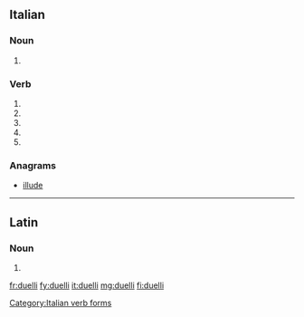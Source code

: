 ==Italian==

===Noun===
{{head|it|plural}} {{g|m}}

# {{plural of|duello|lang=it}}

===Verb===
{{head|it|verb form}}

# {{conjugation of|duellare||2|s|pres|ind|lang=it}}
# {{conjugation of|duellare||1|s|pres|sub|lang=it}}
# {{conjugation of|duellare||2|s|pres|sub|lang=it}}
# {{conjugation of|duellare||3|s|pres|sub|lang=it}}
# {{conjugation of|duellare||3|s|imp|lang=it}}

===Anagrams===
* [[illude#Italian|illude]]

[[Category:Italian verb forms]]

----

==Latin==

===Noun===
{{la-noun-form|duellī}}

# {{inflection of|duellum||gen|s|lang=la}}

[[fr:duelli]]
[[fy:duelli]]
[[it:duelli]]
[[mg:duelli]]
[[fi:duelli]]
